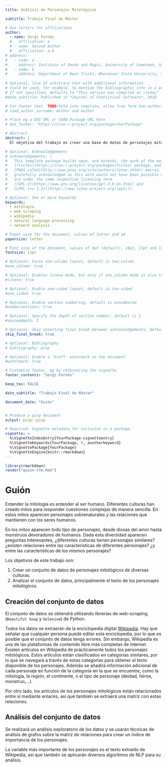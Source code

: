 ```yaml
---
title: Análisis de Personajes Mitológicos

subtitle: Trabajo Final de Máster

# Use letters for affiliations
author:
  - name: Sergi Fornés
  #   affiliation: a
  # - name: Second Author
  #   affiliation: a,b
# address:
#   - code: a
#     address: Institute of Smoke and Magic, University of Sometown, Sometown, XY, 12345
#   - code: b
#     address: Department of Neat Tricks, Whereever State University, Someplace, MC, 67890
    
# Optional: line of arbitrary text with additional information.
# Could be used, for example, to mention the bibliographic info in a post-print.
# If not specified, defaults to "This version was compiled on \today"
#date_subtitle: Published in *Journal of Statistical Software*, 2018

# For footer text  TODO(fold into template, allow free form two-authors)
# lead_author_surname: Author and Author

# Place eg a DOI URL or CRAN Package URL here
# doi_footer: "https://cran.r-project.org/package=YourPackage"

# Abstract
abstract: |
  El objetivo del trabajo es crear una base de datos de personajes mitológicos a partir de [Wikipedia](https://es.wikipedia.org/wiki/Wikipedia:Portada). Una vez hecho esto, se pretenden analizar los artículos de estos personajes y las relaciones entre ellos haciendo uso de algoritmos de Procesamiento de Lenguaje Natural (NLP) y Network Analysis.

# Optional: Acknowledgements
# acknowledgements: |
#   This template package builds upon, and extends, the work of the excellent
#   [rticles](https://cran.r-project.org/package=rticles) package, and both packages rely on the
#   [PNAS LaTeX](http://www.pnas.org/site/authors/latex.xhtml) macros. Both these sources are
#   gratefully acknowledged as this work would not have been possible without them.  Our extensions
#   are under the same respective licensing term
#   ([GPL-3](https://www.gnu.org/licenses/gpl-3.0.en.html) and
#   [LPPL (>= 1.3)](https://www.latex-project.org/lppl/)).

# Optional: One or more keywords
keywords:
  - mitología
  - web scraping
  - wikipedia
  - natural language processing
  - network analysis

# Paper size for the document, values of letter and a4
papersize: letter

# Font size of the document, values of 9pt (default), 10pt, 11pt and 12pt
fontsize: 11pt

# Optional: Force one-column layout, default is two-column
#one_column: true

# Optional: Enables lineno mode, but only if one_column mode is also true
#lineno: true

# Optional: Enable one-sided layout, default is two-sided
#one_sided: true

# Optional: Enable section numbering, default is unnumbered
#numbersections: true

# Optional: Specify the depth of section number, default is 5
#secnumdepth: 5

# Optional: Skip inserting final break between acknowledgements, default is false
skip_final_break: true

# Optional: Bibliography 
# bibliography: pinp

# Optional: Enable a 'Draft' watermark on the document
#watermark: true

# Customize footer, eg by referencing the vignette
footer_contents: "Sergi Fornés"

keep_tex: FALSE

date_subtitle: "Trabajo Final de Máster"

document_date: "Guión"


# Produce a pinp document
output: pinp::pinp

# Required: Vignette metadata for inclusion in a package.
vignette: >
  %\VignetteIndexEntry{YourPackage-vignetteentry}
  %\VignetteKeywords{YourPackage, r, anotherkeyword}
  %\VignettePackage{YourPackage}
  %\VignetteEngine{knitr::rmarkdown}
---
```


```r
library(rmarkdown)
render("guion-tfm.Rmd")
```

# Guión

Entender la mitología es entender al ser humano. Diferentes culturas han creado mitos para responder cuestiones complejas de manera sencilla. En estos mitos aparecen personajes sobrenaturales y las relaciones que mantienen con los seres humanos.

En los mitos aparecen todo tipo de personajes, desde diosas del amor hasta monstruos devoradores de humanos. Dada esta diversidad aparecen preguntas interesantes, ¿diferentes culturas tienen personajes similares? ¿existen relaciones entre las características de diferentes personajes? ¿y entre las características de los mismos personajes?

Los objetivos de este trabajo son:

1. Crear un conjunto de datos de personajes mitológicos de diversas culturas.
2. Analizar el conjunto de datos, principalmente el texto de los personajes mitológicos.

## Creación del conjunto de datos

El conjunto de datos se obtendrá utilizando librerías de web-scraping (`Beautiful Soup` y `Selenium`) de Python.  

Todos los datos se extraerán de la enciclopedia digital [Wikipedia](https://wikipedia.es). Hay que señalar que cualquier persona puede editar esta enciclopedia, por lo que es posible que el conjunto de datos tenga errores. Sin embargo, Wikipedia es una de las plataformas de contenido libre más completas de internet.  
Existen artículos en Wikipedia de prácticamente todos los personajes mitológicos. Estos artículos están clasificados en categorías similares, por lo que se navegará a través de estas categorías para obtener el texto disponible de los personajes. Además se añadirá información adicional de cada personaje en función de la categoría en la que se encuentre, como la mitología, la región, el continente, o el tipo de personaje (deidad, héroe, monstruo,...).  

Por otro lado, los artículos de los personajes mitológicos están relacionados entre sí mediante enlaces, así que también se extraerá una matriz con estas relaciones.  

## Análisis del conjunto de datos

Se realizará un análisis exploratorio de los datos y se usarán técnicas de análisis de grafos sobre la matriz de relaciones para crear un índice de importancia de los personajes.  

La variable más importante de los personajes es el texto extraído de Wikipedia, así que también se aplicarán diversos algoritmos de NLP para su análisis.